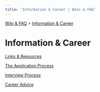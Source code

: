 ```yaml
---
title: 'Information & Career | Wiki & FAQ'
---
```



[Wiki & FAQ](/wiki-faq) > [Information & Career](/wiki-faq/information-career)

<h1 className={styles.bigTitle}>Information & Career</h1>

[Links & Resources](/wiki-faq/information-career/links-resources/)

[The Application Process](/wiki-faq/information-career/application-process)

[Interview Process](/wiki-faq/information-career/interview-process)

[Career Advice](/wiki-faq/information-career/career-advice)
